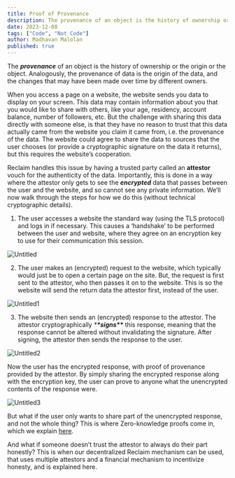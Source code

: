 ```yaml
---
title: Proof of Provenance
description: The provenance of an object is the history of ownership or the origin or the object. Analogously, the provenance of data is the origin of the data, and the changes that may have been made over time by different owners.
date: 2023-12-08
tags: ["Code", "Not Code"]
author: Madhavan Malolan
published: true
---
```


The _**provenance**_ of an object is the history of ownership or the origin or the object. Analogously, the provenance of data is the origin of the data, and the changes that may have been made over time by different owners.

When you access a page on a website, the website sends you data to display on your screen. This data may contain information about you that you would like to share with others, like your age, residency, account balance, number of followers, etc. But the challenge with sharing this data directly with someone else, is that they have no reason to trust that this data actually came from the website you claim it came from, i.e. the provenance of the data. The website could agree to share the data to sources that the user chooses (or provide a cryptographic signature on the data it returns), but this requires the website’s cooperation.

Reclaim handles this issue by having a trusted party called an **attestor** vouch for the authenticity of the data. Importantly, this is done in a way where the attestor only gets to see the _**encrypted**_ data that passes between the user and the website, and so cannot see any private information. We’ll now walk through the steps for how we do this (without technical cryptographic details).

1.  The user accesses a website the standard way (using the TLS protocol) and logs in if necessary. This causes a ‘handshake’ to be performed between the user and website, where they agree on an encryption key to use for their communication this session.

![Untitled](https://blog.reclaimprotocol.org/images/Untitled.png)

2.  The user makes an (encrypted) request to the website, which typically would just be to open a certain page on the site. But, the request is first sent to the attestor, who then passes it on to the website. This is so the website will send the return data the attestor first, instead of the user.

![Untitled1](https://blog.reclaimprotocol.org/images/Untitled1.png)

3.  The website then sends an (encrypted) response to the attestor. The attestor cryptographically _\***\*signs\*\***_ this response, meaning that the response cannot be altered without invalidating the signature. After signing, the attestor then sends the response to the user.

![Untitled2](https://blog.reclaimprotocol.org/images/Untitled2.png)

Now the user has the encrypted response, with proof of provenance provided by the attestor. By simply sharing the encrypted response along with the encryption key, the user can prove to anyone what the unencrypted contents of the response were.

![Untitled3](https://blog.reclaimprotocol.org/images/Untitled3.png)

But what if the user only wants to share part of the unencrypted response, and not the whole thing? This is where Zero-knowledge proofs come in, which we explain [here](https://www.notion.so/Zero-Knowledge-Proofs-45424919073f4caa80a0055b2554ccf4?pvs=21).

And what if someone doesn’t trust the attestor to always do their part honestly? This is when our decentralized Reclaim mechanism can be used, that uses multiple attestors and a financial mechanism to incentivize honesty, and is explained here.
